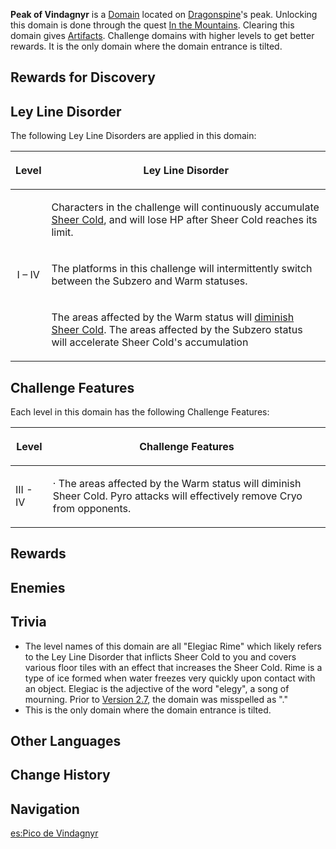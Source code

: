 {{Domain Infobox
|image        = Peak of Vindagnyr.png
|type         = Blessing
|description  = This city entombed in snow once had a proud, romantic name to call its own, just as the mountain itself was once lush and verdant in the ancient past. But after the nail that froze the skies over descended upon this mountain, the festive site where priests ascended to face the heavens can no longer hear its voice, nor will those priests ever return again.
|region       = Mondstadt
|area         = Dragonspine
|subarea      = Skyfrost Nail
|requiredAR   = 30/35/40/45
|recLevel     = 59/69/80/90
|recElements  = Pyro, Electro, Geo, Anemo
|disorder     = [[Sheer Cold]]
}}
'''Peak of Vindagnyr''' is a [[Domain]] located on [[Dragonspine]]'s peak. Unlocking this domain is done through the quest [[In the Mountains]]. Clearing this domain gives [[Artifacts]]. Challenge domains with higher levels to get better rewards. It is the only domain where the domain entrance is tilted.

==Rewards for Discovery==
{{Card|Adventure EXP|50}}
{{Card|Primogem|5}}

==Ley Line Disorder==
The following Ley Line Disorders are applied in this domain:

{| class="wikitable"
!Level
!Ley Line Disorder
|-
!align="center" rowspan=3 | I – IV
|Characters in the challenge will continuously accumulate [[Sheer Cold]], and will lose HP after Sheer Cold reaches its limit.
|-
|The platforms in this challenge will intermittently switch between the Subzero and Warm statuses.
|-
|The areas affected by the Warm status will [[source of warmth|diminish Sheer Cold]]. The areas affected by the Subzero status will accelerate Sheer Cold's accumulation
|}

==Challenge Features==
Each level in this domain has the following Challenge Features:
{| class="wikitable"
!Level
!Challenge Features
|-
!III - IV
|· The areas affected by the Warm status will diminish Sheer Cold. Pyro attacks will effectively remove Cryo from opponents.
|}

==Rewards==
{{Domain Levels/Blessing
|level=4
|sets=Defender's Will,Gambler,Blizzard Strayer,Heart of Depth
}}

==Enemies==
{{Domain Enemies
|header=Elegiac Rime I
|objective=Defeat all enemies in less than 10:00 minutes
|enemies=Cryo Slime*10,Large Cryo Slime*2,Ice Shieldwall Mitachurl*2
}}
{{Domain Enemies
|header=Elegiac Rime II
|objective=Defeat all enemies in less than 10:00 minutes
|enemies=Cryo Slime*3,Large Cryo Slime*2,Cryo Hilichurl Grenadier*3,Ice Shieldwall Mitachurl*2
}}
{{Domain Enemies
|header=Elegiac Rime III
|objective=Defeat all enemies in less than 10:00 minutes
|enemies=Large Cryo Slime*2,Cryo Hilichurl Grenadier*2,Ice Shieldwall Mitachurl*3,Cryo Abyss Mage
}}
{{Domain Enemies
|header=Elegiac Rime IV
|objective=Defeat all enemies in less than 10:00 minutes
|enemies=Cryo Abyss Mage,Frostarm Lawachurl
}}

==Trivia==
* The level names of this domain are all "Elegiac Rime" which likely refers to the Ley Line Disorder that inflicts Sheer Cold to you and covers various floor tiles with an effect that increases the Sheer Cold. Rime is a type of ice formed when water freezes very quickly upon contact with an object. Elegiac is the adjective of the word "elegy", a song of mourning. Prior to [[Version 2.7]], the domain was misspelled as "{{sic|Elegaic Rime}}."
* This is the only domain where the domain entrance is tilted.

==Other Languages==
{{Other Languages
|en      = Peak of Vindagnyr
|zhs     = 芬德尼尔之顶
|zhs_rm  = Fēndéní'ěr zhī Dǐng
|zht     = 芬德尼爾之頂
|zht_rm  = Fēndéní'ěr zhī Dǐng
|zh_tl   = Peak of Vindagnyr
|ja      = フィンドニールの頂上
|ja_rm   = Findoniiru no Choujou{{Assumed}}
|ja_tl   = Peak of Vindagnyr
|ko      = 빈다그니르의 {{tt|정상|頂上}}
|ko_rm   = Pindageunireu-ui Jeongsang
|ko_tl   = Peak of Vindagnyr
|es      = Pico de Vindagnyr
|es_tl   = Peak of Vindagnyr
|fr      = Pic de Vindagnyr
|fr_tl   = Peak of Vindagnyr
|ru      = Пик Виндагнира
|ru_tl   = Peak of Vindagnyr
|th      = ยอดสูงสุดแห่ง Vindagnyr
|th_rm   = Yot Suungsut haeng Vindagnyr
|th_tl   = Highest Peak of Vindagnyr
|vi      = {{tt|Đỉnh|頂}} Vindagnyr
|vi_tl   = Peak of Vindagnyr
|de      = Vindagnyrs Gipfel
|de_tl   = Vindagnyr's Peak
|id      = Peak of Vindagnyr
|pt      = Pico de Vindnr
|pt_tl   = Peak of Vindagnyr
}}

==Change History==
{{Change History|1.2}}

==Navigation==
{{Domain Navbox|Permanent}}

[[es:Pico de Vindagnyr]]